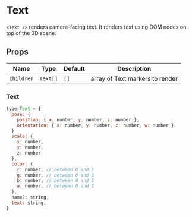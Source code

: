 
# Text

`<Text />` renders camera-facing text. It renders text using DOM nodes on top of the 3D scene.

## Props

| Name       | Type     | Default | Description                     |
| ---------- | -------- | ------- | ------------------------------- |
| `children` | `Text[]` | `[]`    | array of Text markers to render |

### Text

```js
type Text = {
  pose: {
    position: { x: number, y: number, z: number },
    orientation: { x: number, y: number, z: number, w: number }
  }
  scale: {
    x: number,
    y: number,
    z: number
  },
  color: {
    r: number, // between 0 and 1
    g: number, // between 0 and 1
    b: number, // between 0 and 1
    a: number, // between 0 and 1
  },
  name?: string,
  text: string,
}
```

<Text />
